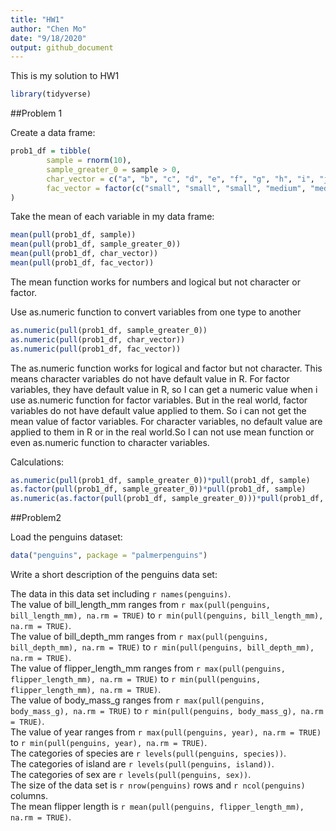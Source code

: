 ```yaml
---
title: "HW1"
author: "Chen Mo"
date: "9/18/2020"
output: github_document
---
```


This is my solution to HW1

```r
library(tidyverse)
```

##Problem 1

Create a data frame:

```r
prob1_df = tibble(
        sample = rnorm(10),
        sample_greater_0 = sample > 0,
        char_vector = c("a", "b", "c", "d", "e", "f", "g", "h", "i", "j"),
        fac_vector = factor(c("small", "small", "small", "medium", "medium", "medium", "large", "large", "large", "large"))
)
```

Take the mean of each variable in my data frame:

```r
mean(pull(prob1_df, sample))
mean(pull(prob1_df, sample_greater_0))
mean(pull(prob1_df, char_vector))
mean(pull(prob1_df, fac_vector))
```

The mean function works for numbers and logical but not character or factor.

Use as.numeric function to convert variables from one type to another

```r
as.numeric(pull(prob1_df, sample_greater_0))
as.numeric(pull(prob1_df, char_vector))
as.numeric(pull(prob1_df, fac_vector))
```

The as.numeric function works for logical and factor but not character.
This means character variables do not have default value in R. For factor variables, they have default value in R, so I can get a numeric value when i use as.numeric function for factor variables. But in the real world, factor variables do not have default value applied to them. So i can not get the mean value of factor variables. For character variables, no default value are applied to them in R or in the real world.So I can not use mean function or even as.numeric function to character variables.

Calculations:

```r
as.numeric(pull(prob1_df, sample_greater_0))*pull(prob1_df, sample)
as.factor(pull(prob1_df, sample_greater_0))*pull(prob1_df, sample)
as.numeric(as.factor(pull(prob1_df, sample_greater_0)))*pull(prob1_df, sample)
```

##Problem2

Load the penguins dataset:
```r
data("penguins", package = "palmerpenguins")
```

Write a short description of the penguins data set:  

The data in this data set including `r names(penguins)`.  
The value of bill_length_mm ranges from `r max(pull(penguins, bill_length_mm), na.rm = TRUE)` to `r min(pull(penguins, bill_length_mm), na.rm = TRUE)`.  
The value of bill_depth_mm ranges from `r max(pull(penguins, bill_depth_mm), na.rm = TRUE)` to `r min(pull(penguins, bill_depth_mm), na.rm = TRUE)`.  
The value of flipper_length_mm ranges from `r max(pull(penguins, flipper_length_mm), na.rm = TRUE)` to `r min(pull(penguins, flipper_length_mm), na.rm = TRUE)`.  
The value of body_mass_g ranges from `r max(pull(penguins, body_mass_g), na.rm = TRUE)` to `r min(pull(penguins, body_mass_g), na.rm = TRUE)`.  
The value of year ranges from `r max(pull(penguins, year), na.rm = TRUE)` to `r min(pull(penguins, year), na.rm = TRUE)`.  
The categories of species are `r levels(pull(penguins, species))`.  
The categories of island are `r levels(pull(penguins, island))`.  
The categories of sex are `r levels(pull(penguins, sex))`.  
The size of the data set is `r nrow(penguins)` rows and `r ncol(penguins)` columns.  
The mean flipper length is `r mean(pull(penguins, flipper_length_mm), na.rm = TRUE)`.



